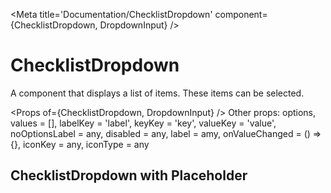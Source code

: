 


<Meta title='Documentation/ChecklistDropdown' component={ChecklistDropdown, DropdownInput} />

# ChecklistDropdown

A component that displays a list of items. These items can be selected. 

<Preview>
    <Story name='Default'>
    <ChecklistDropdown
        label={text('Label')}
        value={[
            {value: 1},
            {value: 2},
            {value: 3},
            {value: 4},
            {alue: 5},
            {value: 6},
        ]}
        options={[
            {label: 'Option 1', value: 1},
            {label: 'Option 2', value: 2},
            {label: 'Option 3', value: 3},
            {label: 'Option 4', value: 4},
            {label: 'Option 5', value: 5},
            {label: 'Option 6', value: 6},
        ]}
        onValueChanged={action('onValueChanged')}
    />
    </Story>
</Preview>

<Props of={ChecklistDropdown, DropdownInput} />
Other props: options,
    values = [],
    labelKey = 'label',
    keyKey = 'key',
    valueKey = 'value',
    noOptionsLabel = any,
    disabled = any,
    label = amy,
    onValueChanged = () => {},
    iconKey = any,
    iconType = any


## ChecklistDropdown with Placeholder

<Story name='Placeholder'>
    <ChecklistDropdown
        label={text('Label')}
        value={[
            {value: 1},
            {value: 2},
            {value: 3},
            {value: 4},
            {alue: 5},
            {value: 6},
        ]}
        options={[
            {label: 'Option 1', value: 1},
            {label: 'Option 2', value: 2},
            {label: 'Option 3', value: 3},
            {label: 'Option 4', value: 4},
            {label: 'Option 5', value: 5},
            {label: 'Option 6', value: 6},
        ]}
        onValueChanged={action('onValueChanged')}
        placeholder={'Select options from list...'}
    />
</Story>